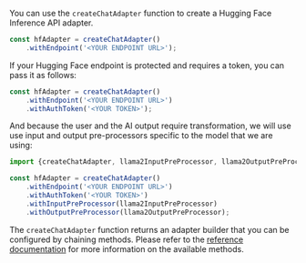 You can use the `createChatAdapter` function to create a Hugging Face Inference API adapter.

```jsx
const hfAdapter = createChatAdapter()
    .withEndpoint('<YOUR ENDPOINT URL>');
```

If your Hugging Face endpoint is protected and requires a token, you can pass it as follows:

```jsx
const hfAdapter = createChatAdapter()
    .withEndpoint('<YOUR ENDPOINT URL>')
    .withAuthToken('<YOUR TOKEN>');
```

And because the user and the AI output require transformation, we will use use input and output
pre-processors specific to the model that we are using:

```jsx
import {createChatAdapter, llama2InputPreProcessor, llama2OutputPreProcessor} from '@nlux/hf'

const hfAdapter = createChatAdapter()
    .withEndpoint('<YOUR ENDPOINT URL>')
    .withAuthToken('<YOUR TOKEN>')
    .withInputPreProcessor(llama2InputPreProcessor)
    .withOutputPreProcessor(llama2OutputPreProcessor);
```

The `createChatAdapter` function returns an adapter builder that you can be configured by chaining methods.
Please refer to the [reference documentation](/reference/adapters/hugging-face) for more information on the available methods.
